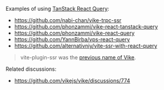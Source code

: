 Examples of using [TanStack React Query](https://tanstack.com/query):
 - https://github.com/nabi-chan/vike-trpc-ssr
 - https://github.com/phonzammi/vike-react-tanstack-query
 - https://github.com/phonzammi/vike-react-query
 - https://github.com/YannBirba/vps-react-query
 - https://github.com/alternativniy/vite-ssr-with-react-query

> vite-plugin-ssr was the [previous name of Vike](https://vite-plugin-ssr.com/vike).

Related discussions:
 - https://github.com/vikejs/vike/discussions/774
